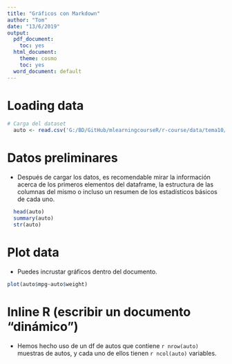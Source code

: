 ---
title: "Gráficos con Markdown"
author: "Tom"
date: "13/6/2019"
output:
  pdf_document:
    toc: yes
  html_document:
    theme: cosmo
    toc: yes
  word_document: default
---
# Loading data
```{r loadingData, echo=FALSE, warning=FALSE}

# Carga del dataset
  auto <- read.csv('G:/BD/GitHub/mlearningcourseR/r-course/data/tema10/auto-mpg.csv')

```
# Datos preliminares

* Después de cargar los datos, es recomendable mirar la información acerca de los primeros elementos del dataframe, la estructura de las columnas del mismo o incluso un resumen de los estadísticos básicos de cada uno.
```{r}
  head(auto)
  summary(auto)
  str(auto)

```
# Plot data
* Puedes incrustar gráficos dentro del documento.
```{r dispersion, echo = FALSE, fig.height= 4, fig.width= 10}

plot(auto$mpg~auto$weight)


```

# Inline R (escribir un documento "dinámico")

* Hemos hecho uso de un df de autos que contiene `r nrow(auto)` muestras de autos, y cada uno de ellos tienen `r ncol(auto)` variables.















